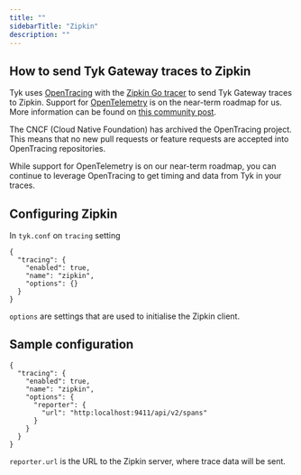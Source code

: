 ```yaml
---
title: ""
sidebarTitle: "Zipkin"
description: ""
---
```


## How to send Tyk Gateway traces to Zipkin

Tyk uses [OpenTracing](https://opentracing.io/) with the [Zipkin Go tracer](https://zipkin.io/pages/tracers_instrumentation) to send Tyk Gateway traces to Zipkin. Support for [OpenTelemetry](https://opentelemetry.io/) is on the near-term roadmap for us. More information can be found on [this community post](https://community.tyk.io/t/faq-opentelemetry-distributed-tracing/5682).


<Note>
The CNCF (Cloud Native Foundation) has archived the OpenTracing project. This means that no new pull requests or feature requests are accepted into OpenTracing repositories.

While support for OpenTelemetry is on our near-term roadmap, you can continue to leverage OpenTracing to get timing and data from Tyk in your traces.
</Note>



## Configuring Zipkin

In `tyk.conf` on `tracing` setting

```{.json}
{
  "tracing": {
    "enabled": true,
    "name": "zipkin",
    "options": {}
  }
}
```

`options` are settings that are used to initialise the Zipkin client.

## Sample configuration

```{.json}
{
  "tracing": {
    "enabled": true,
    "name": "zipkin",
    "options": {
      "reporter": {
        "url": "http:localhost:9411/api/v2/spans"
      }
    }
  }
}
```

`reporter.url` is the URL to the Zipkin server, where trace data will be sent.
